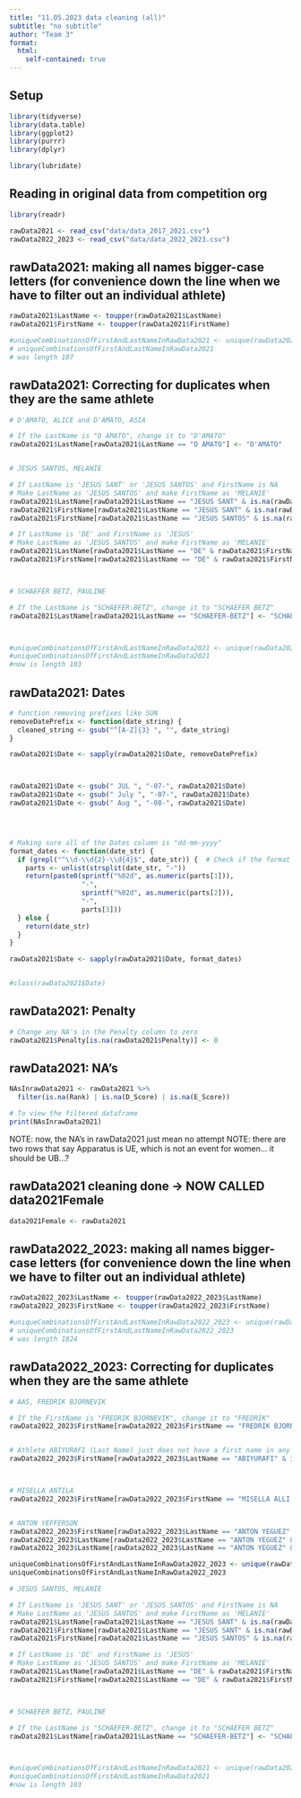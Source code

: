```yaml
---
title: "11.05.2023 data cleaning (all)"
subtitle: "no subtitle"
author: "Team 3"
format: 
  html:
    self-contained: true
---
```


## Setup
```r
library(tidyverse)
library(data.table)
library(ggplot2)
library(purrr)
library(dplyr)

library(lubridate)
```



## Reading in original data from competition org
```r
library(readr)

rawData2021 <- read_csv("data/data_2017_2021.csv")
rawData2022_2023 <- read_csv("data/data_2022_2023.csv")

```

## rawData2021: making all names bigger-case letters (for convenience down the line when we have to filter out an individual athlete)
```r
rawData2021$LastName <- toupper(rawData2021$LastName)
rawData2021$FirstName <- toupper(rawData2021$FirstName)

#uniqueCombinationsOfFirstAndLastNameInRawData2021 <- unique(rawData2021[, c("FirstName", "LastName")])
# uniqueCombinationsOfFirstAndLastNameInRawData2021
# was length 107
```


## rawData2021: Correcting for duplicates when they are the same athlete
```r
# D'AMATO, ALICE and D'AMATO, ASIA

# If the LastName is "D AMATO", change it to "D'AMATO"
rawData2021$LastName[rawData2021$LastName == "D AMATO"] <- "D'AMATO"


# JESUS SANTOS, MELANIE

# If LastName is 'JESUS SANT' or 'JESUS SANTOS' and FirstName is NA
# Make LastName as 'JESUS SANTOS' and make FirstName as 'MELANIE'
rawData2021$LastName[rawData2021$LastName == "JESUS SANT" & is.na(rawData2021$FirstName)] <- "JESUS SANTOS"
rawData2021$FirstName[rawData2021$LastName == "JESUS SANT" & is.na(rawData2021$FirstName)] <- "MELANIE"
rawData2021$FirstName[rawData2021$LastName == "JESUS SANTOS" & is.na(rawData2021$FirstName)] <- "MELANIE"

# If LastName is 'DE' and FirstName is 'JESUS'
# Make LastName as 'JESUS SANTOS' and make FirstName as 'MELANIE'
rawData2021$LastName[rawData2021$LastName == "DE" & rawData2021$FirstName == "JESUS"] <- "JESUS SANTOS"
rawData2021$FirstName[rawData2021$LastName == "DE" & rawData2021$FirstName == "JESUS"] <- "MELANIE"



# SCHAEFER BETZ, PAULINE

# If the LastName is "SCHAEFER-BETZ", change it to "SCHAEFER BETZ"
rawData2021$LastName[rawData2021$LastName == "SCHAEFER-BETZ"] <- "SCHAEFER BETZ"



#uniqueCombinationsOfFirstAndLastNameInRawData2021 <- unique(rawData2021[, c("FirstName", "LastName")])
#uniqueCombinationsOfFirstAndLastNameInRawData2021
#now is length 103
```

## rawData2021: Dates
```r
# function removing prefixes like SUN
removeDatePrefix <- function(date_string) {
  cleaned_string <- gsub("^[A-Z]{3} ", "", date_string)
}

rawData2021$Date <- sapply(rawData2021$Date, removeDatePrefix)



rawData2021$Date <- gsub(" JUL ", "-07-", rawData2021$Date)
rawData2021$Date <- gsub(" July ", "-07-", rawData2021$Date)
rawData2021$Date <- gsub(" Aug ", "-08-", rawData2021$Date)




# Making sure all of the Dates column is "dd-mm-yyyy"
format_dates <- function(date_str) {
  if (grepl("^\\d-\\d{2}-\\d{4}$", date_str)) {  # Check if the format is "d-mm-yyyy"
    parts <- unlist(strsplit(date_str, "-"))
    return(paste0(sprintf("%02d", as.numeric(parts[1])),
                  "-",
                  sprintf("%02d", as.numeric(parts[2])),
                  "-",
                  parts[3]))
  } else {
    return(date_str)
  }
}

rawData2021$Date <- sapply(rawData2021$Date, format_dates)


#class(rawData2021$Date)
```



## rawData2021: Penalty
```r
# Change any NA's in the Penalty column to zero
rawData2021$Penalty[is.na(rawData2021$Penalty)] <- 0
```





## rawData2021: NA's
```r
NAsInrawData2021 <- rawData2021 %>%
  filter(is.na(Rank) | is.na(D_Score) | is.na(E_Score))

# To view the filtered dataframe
print(NAsInrawData2021)
```
NOTE: now, the NA's in rawData2021 just mean no attempt
NOTE: there are two rows that say Apparatus is UE, which is not an event for women... it should be UB...?


## rawData2021 cleaning done -> NOW CALLED data2021Female
```r
data2021Female <- rawData2021
```













## rawData2022_2023: making all names bigger-case letters (for convenience down the line when we have to filter out an individual athlete)
```r
rawData2022_2023$LastName <- toupper(rawData2022_2023$LastName)
rawData2022_2023$FirstName <- toupper(rawData2022_2023$FirstName)

#uniqueCombinationsOfFirstAndLastNameInRawData2022_2023 <- unique(rawData2022_2023[, c("FirstName", "LastName")])
# uniqueCombinationsOfFirstAndLastNameInRawData2022_2023
# was length 1824
```

## rawData2022_2023: Correcting for duplicates when they are the same athlete
```r
# AAS, FREDRIK BJORNEVIK

# If the FirstName is "FREDRIK BJORNEVIK", change it to "FREDRIK"
rawData2022_2023$FirstName[rawData2022_2023$FirstName == "FREDRIK BJORNEVIK"] <- "FREDRIK"


# Athlete ABIYURAFI (Last Name) just does not have a first name in any competition, so change his first name to simply ""
rawData2022_2023$FirstName[rawData2022_2023$LastName == "ABIYURAFI" & is.na(rawData2022_2023$FirstName)] <- ""



# MISELLA ANTILA
rawData2022_2023$FirstName[rawData2022_2023$FirstName == "MISELLA ALLI HELENA" & rawData2022_2023$LastName == "ANTILA"] <- "MISELLA"


# ANTON YEFFERSON
rawData2022_2023$FirstName[rawData2022_2023$LastName == "ANTON YEGUEZ" & rawData2022_2023$FirstName == "YEFFERSON GREGORIO"] <- "YEFFERSON"
rawData2022_2023$LastName[rawData2022_2023$LastName == "ANTON YEGUEZ" & rawData2022_2023$FirstName == "YEFFERSON GREGORIO"] <- "ANTON"
rawData2022_2023$LastName[rawData2022_2023$LastName == "ANTON YEGUEZ" & rawData2022_2023$FirstName == "YEFFERSON"] <- "ANTON"

uniqueCombinationsOfFirstAndLastNameInRawData2022_2023 <- unique(rawData2022_2023[, c("FirstName", "LastName")])
uniqueCombinationsOfFirstAndLastNameInRawData2022_2023
```


```r
# JESUS SANTOS, MELANIE

# If LastName is 'JESUS SANT' or 'JESUS SANTOS' and FirstName is NA
# Make LastName as 'JESUS SANTOS' and make FirstName as 'MELANIE'
rawData2021$LastName[rawData2021$LastName == "JESUS SANT" & is.na(rawData2021$FirstName)] <- "JESUS SANTOS"
rawData2021$FirstName[rawData2021$LastName == "JESUS SANT" & is.na(rawData2021$FirstName)] <- "MELANIE"
rawData2021$FirstName[rawData2021$LastName == "JESUS SANTOS" & is.na(rawData2021$FirstName)] <- "MELANIE"

# If LastName is 'DE' and FirstName is 'JESUS'
# Make LastName as 'JESUS SANTOS' and make FirstName as 'MELANIE'
rawData2021$LastName[rawData2021$LastName == "DE" & rawData2021$FirstName == "JESUS"] <- "JESUS SANTOS"
rawData2021$FirstName[rawData2021$LastName == "DE" & rawData2021$FirstName == "JESUS"] <- "MELANIE"



# SCHAEFER BETZ, PAULINE

# If the LastName is "SCHAEFER-BETZ", change it to "SCHAEFER BETZ"
rawData2021$LastName[rawData2021$LastName == "SCHAEFER-BETZ"] <- "SCHAEFER BETZ"



#uniqueCombinationsOfFirstAndLastNameInRawData2021 <- unique(rawData2021[, c("FirstName", "LastName")])
#uniqueCombinationsOfFirstAndLastNameInRawData2021
#now is length 103
```
